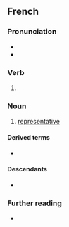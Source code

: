 {{also|representant}}
==French==

===Pronunciation===
* {{fr-IPA}}
* {{audio|fr|Fr-représentant.ogg|audio}}

===Verb===
{{head|fr|present participle}}

# {{present participle of|fr|représenter|nocat=1}}

===Noun===
{{fr-noun|m|f=représentante}}

# [[representative]]

====Derived terms====
* {{l|fr|représentant légal}}

====Descendants====
* {{desc|de|Repräsentant|bor=1}}

===Further reading===
* {{R:TLFi}}